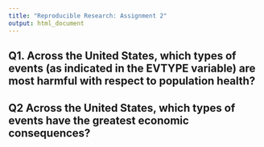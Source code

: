 ```yaml
---
title: "Reproducible Research: Assignment 2"
output: html_document
---
```


## Q1. Across the United States, which types of events (as indicated in the EVTYPE variable) are most harmful with respect to population health?



## Q2 Across the United States, which types of events have the greatest economic consequences?